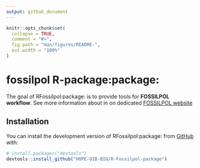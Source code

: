 ```yaml
---
output: github_document
---
```


<!-- README.md is generated from README.Rmd. Please edit that file -->

```r
knitr::opts_chunk$set(
  collapse = TRUE,
  comment = "#>",
  fig.path = "man/figures/README-",
  out.width = "100%"
)
```

# fossilpol R-package:package:

<!-- badges: start -->
<!-- badges: end -->

The goal of RFossilpol:package: is to provide tools for **FOSSILPOL workflow**. 
See more information about in on dedicated [FOSSILPOL website](https://hope-uib-bio.github.io/FOSSILPOL-website/)

## Installation

You can install the development version of RFossilpol:package: from [GitHub](https://github.com/) with:

``` r
# install.packages("devtools")
devtools::install_github("HOPE-UIB-BIO/R-Fossilpol-package")
```
